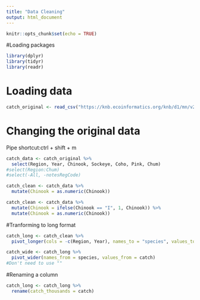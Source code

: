 ```yaml
---
title: "Data Cleaning"
output: html_document
---
```


```r
knitr::opts_chunk$set(echo = TRUE)
```

#Loading packages

```r
library(dplyr)
library(tidyr)
library(readr)
```
# Loading data

```r
catch_original <- read_csv("https://knb.ecoinformatics.org/knb/d1/mn/v2/object/df35b.302.1")
```

# Changing the original data

Pipe shortcut:ctrl + shift + m

```r
catch_data <- catch_original %>% 
  select(Region, Year, Chinook, Sockeye, Coho, Pink, Chum)
#select(Region:Chum)
#select(-All, -notesRegCode)
```

```r
catch_clean <- catch_data %>% 
  mutate(Chinook = as.numeric(Chinook))
```

```r
catch_clean <- catch_data %>% 
  mutate(Chinook = ifelse(Chinook == "I", 1, Chinook)) %>% 
  mutate(Chinook = as.numeric(Chinook))
```

#Tranforming to long format

```r
catch_long <- catch_clean %>% 
  pivot_longer(cols = -c(Region, Year), names_to = "species", values_to = "catch")

catch_wide <- catch_long %>% 
  pivot_wider(names_from = species, values_from = catch)
#Don't need to use ""
```

#Renaming a column

```r
catch_long <- catch_long %>% 
  rename(catch_thousands = catch)
```

